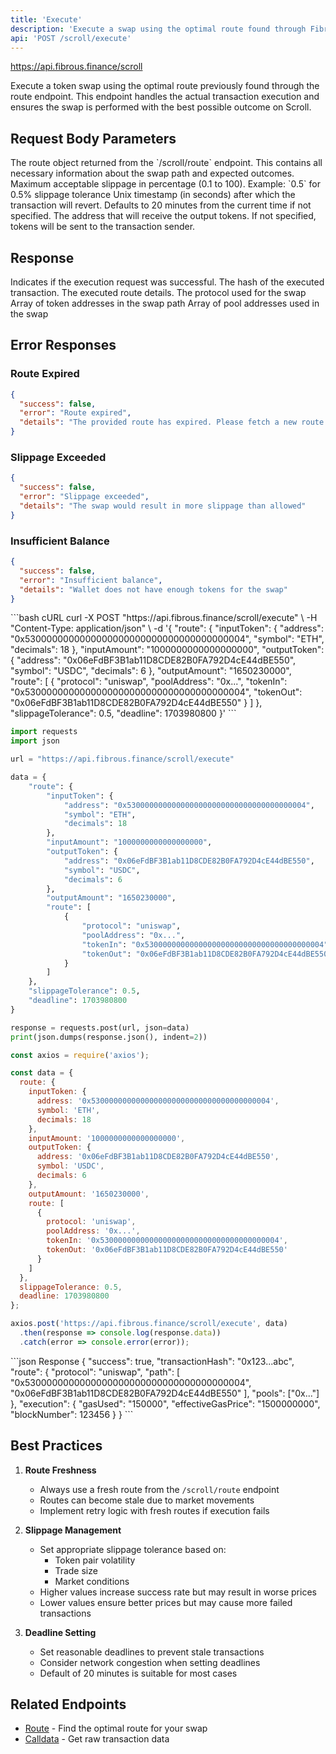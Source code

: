 ```yaml
---
title: 'Execute'
description: 'Execute a swap using the optimal route found through Fibrous Finance on Scroll'
api: 'POST /scroll/execute'
---
```


https://api.fibrous.finance/scroll

Execute a token swap using the optimal route previously found through the route endpoint. This endpoint handles the actual transaction execution and ensures the swap is performed with the best possible outcome on Scroll.

## Request Body Parameters

<ParamField body="route" type="object" required>
  The route object returned from the `/scroll/route` endpoint.
  This contains all necessary information about the swap path and expected outcomes.
</ParamField>

<ParamField body="slippageTolerance" type="number" default="0.5">
  Maximum acceptable slippage in percentage (0.1 to 100).
  Example: `0.5` for 0.5% slippage tolerance
</ParamField>

<ParamField body="deadline" type="number">
  Unix timestamp (in seconds) after which the transaction will revert.
  Defaults to 20 minutes from the current time if not specified.
</ParamField>

<ParamField body="recipient" type="string">
  The address that will receive the output tokens.
  If not specified, tokens will be sent to the transaction sender.
</ParamField>

## Response

<ResponseField name="success" type="boolean">
  Indicates if the execution request was successful.
</ResponseField>

<ResponseField name="transactionHash" type="string">
  The hash of the executed transaction.
</ResponseField>

<ResponseField name="route" type="object">
  The executed route details.
  <Expandable>
    <ResponseField name="protocol" type="string">
      The protocol used for the swap
    </ResponseField>
    <ResponseField name="path" type="array">
      Array of token addresses in the swap path
    </ResponseField>
    <ResponseField name="pools" type="array">
      Array of pool addresses used in the swap
    </ResponseField>
  </Expandable>
</ResponseField>

## Error Responses

### Route Expired

```json
{
  "success": false,
  "error": "Route expired",
  "details": "The provided route has expired. Please fetch a new route."
}
```

### Slippage Exceeded

```json
{
  "success": false,
  "error": "Slippage exceeded",
  "details": "The swap would result in more slippage than allowed"
}
```

### Insufficient Balance

```json
{
  "success": false,
  "error": "Insufficient balance",
  "details": "Wallet does not have enough tokens for the swap"
}
```

<RequestExample>
```bash cURL
curl -X POST "https://api.fibrous.finance/scroll/execute" \
  -H "Content-Type: application/json" \
  -d '{
    "route": {
      "inputToken": {
        "address": "0x5300000000000000000000000000000000000004",
        "symbol": "ETH",
        "decimals": 18
      },
      "inputAmount": "1000000000000000000",
      "outputToken": {
        "address": "0x06eFdBF3B1ab11D8CDE82B0FA792D4cE44dBE550",
        "symbol": "USDC",
        "decimals": 6
      },
      "outputAmount": "1650230000",
      "route": [
        {
          "protocol": "uniswap",
          "poolAddress": "0x...",
          "tokenIn": "0x5300000000000000000000000000000000000004",
          "tokenOut": "0x06eFdBF3B1ab11D8CDE82B0FA792D4cE44dBE550"
        }
      ]
    },
    "slippageTolerance": 0.5,
    "deadline": 1703980800
  }'
```

```python Python
import requests
import json

url = "https://api.fibrous.finance/scroll/execute"

data = {
    "route": {
        "inputToken": {
            "address": "0x5300000000000000000000000000000000000004",
            "symbol": "ETH",
            "decimals": 18
        },
        "inputAmount": "1000000000000000000",
        "outputToken": {
            "address": "0x06eFdBF3B1ab11D8CDE82B0FA792D4cE44dBE550",
            "symbol": "USDC",
            "decimals": 6
        },
        "outputAmount": "1650230000",
        "route": [
            {
                "protocol": "uniswap",
                "poolAddress": "0x...",
                "tokenIn": "0x5300000000000000000000000000000000000004",
                "tokenOut": "0x06eFdBF3B1ab11D8CDE82B0FA792D4cE44dBE550"
            }
        ]
    },
    "slippageTolerance": 0.5,
    "deadline": 1703980800
}

response = requests.post(url, json=data)
print(json.dumps(response.json(), indent=2))
```

```javascript JavaScript
const axios = require('axios');

const data = {
  route: {
    inputToken: {
      address: '0x5300000000000000000000000000000000000004',
      symbol: 'ETH',
      decimals: 18
    },
    inputAmount: '1000000000000000000',
    outputToken: {
      address: '0x06eFdBF3B1ab11D8CDE82B0FA792D4cE44dBE550',
      symbol: 'USDC',
      decimals: 6
    },
    outputAmount: '1650230000',
    route: [
      {
        protocol: 'uniswap',
        poolAddress: '0x...',
        tokenIn: '0x5300000000000000000000000000000000000004',
        tokenOut: '0x06eFdBF3B1ab11D8CDE82B0FA792D4cE44dBE550'
      }
    ]
  },
  slippageTolerance: 0.5,
  deadline: 1703980800
};

axios.post('https://api.fibrous.finance/scroll/execute', data)
  .then(response => console.log(response.data))
  .catch(error => console.error(error));
```
</RequestExample>

<ResponseExample>
```json Response
{
  "success": true,
  "transactionHash": "0x123...abc",
  "route": {
    "protocol": "uniswap",
    "path": [
      "0x5300000000000000000000000000000000000004",
      "0x06eFdBF3B1ab11D8CDE82B0FA792D4cE44dBE550"
    ],
    "pools": ["0x..."]
  },
  "execution": {
    "gasUsed": "150000",
    "effectiveGasPrice": "1500000000",
    "blockNumber": 123456
  }
}
```
</ResponseExample>

## Best Practices

1. **Route Freshness**
   - Always use a fresh route from the `/scroll/route` endpoint
   - Routes can become stale due to market movements
   - Implement retry logic with fresh routes if execution fails

2. **Slippage Management**
   - Set appropriate slippage tolerance based on:
     - Token pair volatility
     - Trade size
     - Market conditions
   - Higher values increase success rate but may result in worse prices
   - Lower values ensure better prices but may cause more failed transactions

3. **Deadline Setting**
   - Set reasonable deadlines to prevent stale transactions
   - Consider network congestion when setting deadlines
   - Default of 20 minutes is suitable for most cases

## Related Endpoints

- [Route](/api-reference/scroll/endpoint/route) - Find the optimal route for your swap
- [Calldata](/api-reference/scroll/endpoint/calldata) - Get raw transaction data
